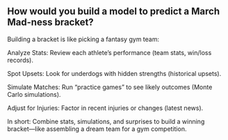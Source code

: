 ## How would you build a model to predict a March Mad-ness bracket?

Building a bracket is like picking a fantasy gym team:

Analyze Stats: Review each athlete’s performance (team stats, win/loss records).

Spot Upsets: Look for underdogs with hidden strengths (historical upsets).

Simulate Matches: Run “practice games” to see likely outcomes (Monte Carlo simulations).

Adjust for Injuries: Factor in recent injuries or changes (latest news).

In short:
Combine stats, simulations, and surprises to build a winning bracket—like assembling a dream team for a gym competition.